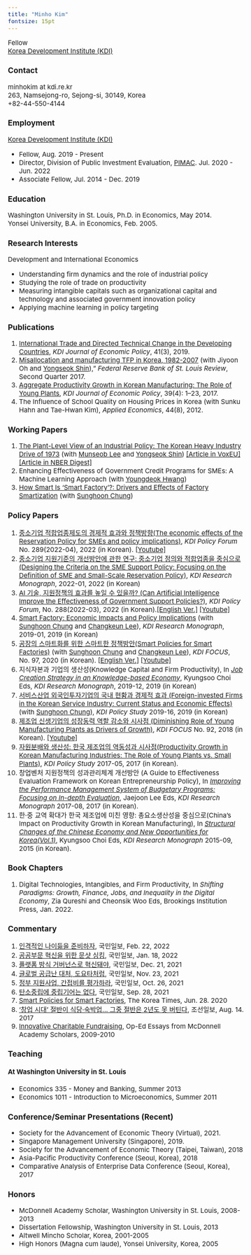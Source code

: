 ---
title: "Minho Kim"
fontsize: 15pt
---

<style type="text/css">

body, td {
   font-size: 15px;
}
pre {
  font-size: 15px
}
</style>


Fellow\
[Korea Development Institute (KDI)](https://www.kdi.re.kr)\

### Contact 

minhokim at kdi.re.kr\
263, Namsejong-ro, Sejong-si, 30149, Korea\
+82-44-550-4144\

### Employment

[Korea Development Institute (KDI)](https://www.kdi.re.kr)

- Fellow, Aug. 2019 - Present
- Director, Division of Public Investment Evaluation, [PIMAC](https://pimac.kdi.re.kr/main/main.jsp). Jul. 2020 - Jun. 2022 
- Associate Fellow, Jul. 2014 - Dec. 2019

### Education

Washington University in St. Louis, Ph.D. in Economics, May 2014.\
Yonsei University, B.A. in Economics, Feb. 2005.\

### Research Interests

Development and International Economics 

* Understanding firm dynamics and the role of industrial policy 
* Studying the role of trade on productivity
* Measuring intangible capitals such as organizational capital and technology and associated government innovation policy
* Applying machine learning in policy targeting 

### Publications

1. [International Trade and Directed Technical Change in the Developing Countries](https://doi.org/10.23895/kdijep.2019.41.3.77), *KDI Journal of Economic Policy*, 41(3), 2019. 
1. [Misallocation and manufacturing TFP in Korea, 1982-2007](https://files.stlouisfed.org/research/publications/review/2017-04-12//misallocation-and-manufacturing-tfp-in-korea-1982-2007.pdf) (with Jiyoon Oh and [Yongseok Shin](https://sites.wustl.edu/yshin/)),” *Federal Reserve Bank of St. Louis Review*, Second Quarter 2017. 
1. [Aggregate Productivity Growth in Korean Manufacturing: The Role of Young Plants](https://doi.org/10.23895/kdijep.2017.39.4.1), *KDI Journal of Economic Policy*, 39(4): 1–23, 2017. 
1. The Influence of School Quality on Housing Prices in Korea (with Sunku Hahn and Tae-Hwan Kim), *Applied Economics*, 44(8), 2012.

### Working Papers  
1. [The Plant-Level View of an Industrial Policy: The Korean Heavy Industry Drive of 1973](https://drive.google.com/file/d/1IPKVyvhZN_kg1UnugdSaRLURtatZX3kY/view) (with [Munseob Lee](https://sites.google.com/site/munseob) and [Yongseok Shin](https://sites.wustl.edu/yshin/)) [[Article in VoxEU]](https://cepr.org/voxeu/columns/plant-level-view-industrial-policy-korean-heavy-industry-drive-1973) [[Article in NBER Digest]](https://www.nber.org/digest/202111/south-koreas-industrial-policy-growth-inefficiency)
1. Enhancing Effectiveness of Government Credit Programs for SMEs: A Machine Learning Approach (with [Youngdeok Hwang](https://ydhwang.github.io))
1. [How Smart Is ‘Smart Factory’?: Drivers and Effects of Factory Smartization](https://papers.ssrn.com/sol3/papers.cfm?abstract_id=3934026) (with [Sunghoon Chung](https://sites.google.com/view/schung))


### Policy Papers 
1. [중소기업 적합업종제도의 경제적 효과와 정책방향(The economic effects of the Reservation Policy for SMEs and policy implications)](https://www.kdi.re.kr/research/forumView?pub_no=17621), *KDI Policy Forum* No. 289(2022-04), 2022 (in Korean). [[Youtube]](https://youtu.be/qVxhJogB_uM)
1. [중소기업 지원기준의 개선방안에 관한 연구: 중소기업 정의와 적합업종을 중심으로 (Designing the Criteria on the SME Support Policy: Focusing on the Definition of SME and Small-Scale Reservation Policy)](https://papers.ssrn.com/sol3/papers.cfm?abstract_id=4182251), *KDI Research Monograph*, 2022-01, 2022 (in Korean)
1. [AI 기술, 지원정책의 효과를 높일 수 있을까? (Can Artificial Intelligence Improve the Effectiveness of Government Support Policies?)](https://papers.ssrn.com/sol3/papers.cfm?abstract_id=4181025), *KDI Policy Forum*, No. 288(2022-03), 2022 (in Korean).[[English Ver.]](https://papers.ssrn.com/sol3/papers.cfm?abstract_id=4181019) [[Youtube]](https://youtu.be/k-MRWo9slqM)
1. [Smart  Factory: Economic Impacts and Policy Implications](https://papers.ssrn.com/sol3/papers.cfm?abstract_id=3491557) (with [Sunghoon Chung](https://sites.google.com/view/schung) and [Changkeun Lee](https://sites.google.com/site/cklecon/)), *KDI Research Monograph*, 2019-01, 2019 (in Korean)  
1. [공장의 스마트화를 위한 스마트한 정책방안(Smart Policies for Smart Factories)](https://papers.ssrn.com/sol3/papers.cfm?abstract_id=3601470) (with [Sunghoon Chung](https://sites.google.com/view/schung) and [Changkeun Lee](https://sites.google.com/site/cklecon/)), *KDI FOCUS*, No. 97, 2020 (in Korean). [[English Ver.]](https://papers.ssrn.com/sol3/papers.cfm?abstract_id=3601473) [[Youtube]](https://youtu.be/rk-WLA2FQ5Q)
1. 지식자본과 기업의 생산성(Knowledge Capital and Firm Productivity), In [*Job Creation Strategy in an Knowledge-based Economy*](https://ssrn.com/abstract=4043239), Kyungsoo Choi Eds, *KDI Research Monograph*, 2019-12, 2019 (in Korean)  
1. [서비스산업 외국인투자기업의 국내 현황과 경제적 효과 (Foreign-invested Firms in the Korean Service Industry: Current Status and Economic Effects)](https://ssrn.com/abstract=3740446) (with [Sunghoon Chung](https://sites.google.com/view/schung)), *KDI Policy Study* 2019-16, 2019 (in Korean) 
1. [제조업 신생기업의 성장동력 역할 감소와 시사점 (Diminishing Role of Young Manufacturing Plants as Drivers of Growth)](https://papers.ssrn.com/sol3/papers.cfm?abstract_id=3239343), *KDI FOCUS* No. 92, 2018 (in Korean).  [[Youtube]](https://youtu.be/gnwH10kd7LM)
1. [자원분배와 생산성: 한국 제조업의 역동성과 시사점(Productivity Growth in Korean Manufacturing Industries: The Role of Young Plants vs. Small Plants)](https://papers.ssrn.com/sol3/papers.cfm?abstract_id=3230518), *KDI Policy Study* 2017-05, 2017 (in Korean).
1. 창업벤처 지원정책의 성과관리체계 개선방안 (A Guide to Effectiveness Evaluation Framework on Korean Entrepreneurship Policy), In [*Improving the Performance Management System of Budgetary Programs: Focusing on In-depth Evaluation*](https://papers.ssrn.com/sol3/papers.cfm?abstract_id=3337256), Jaejoon Lee Eds, *KDI Research Monograph* 2017-08, 2017 (in Korean). 
1. 한·중 교역 확대가 한국 제조업에 미친 영향: 총요소생산성을 중심으로(China’s  Impact on Productivity Growth in Korean Manufacturing), In [*Structural Changes of the Chinese Economy and New Opportunities for Korea(Vol.1)*](https://papers.ssrn.com/sol3/papers.cfm?abstract_id=2868820), Kyungsoo Choi Eds, *KDI Research Monograph* 2015-09, 2015 (in Korean). 

### Book Chapters 

1. Digital Technologies, Intangibles, and Firm Productivity, In *Shifting Paradigms: Growth, Finance, Jobs, and Inequality in the Digital Economy*, Zia Qureshi and Cheonsik Woo Eds, Brookings Institution Press, Jan. 2022. 

### Commentary

1. [인격적인 나이듦을 준비하자](https://news.kmib.co.kr/article/view.asp?arcid=0924232577), 국민일보, Feb. 22, 2022
1. [공공부문 혁신을 위한 문샷 싱킹](https://news.kmib.co.kr/article/view.asp?arcid=0924227839), 국민일보, Jan. 18, 2022
1. [플랫폼 방식 거버넌스로 혁신돼야](https://news.kmib.co.kr/article/view.asp?arcid=0924223546), 국민일보, Dec. 21, 2021
1. [글로벌 공급난 대처, 도요타처럼](https://news.kmib.co.kr/article/view.asp?arcid=0924219249), 국민일보, Nov. 23, 2021
1. [정부 지원사업, 간접비를 평가하라](https://news.kmib.co.kr/article/view.asp?arcid=0924215100), 국민일보, Oct. 26, 2021
1. [탄소중립에 중립기어는 없다](http://news.kmib.co.kr/article/view.asp?arcid=0924210842&code=11171313&cp=nv), 국민일보, Sep. 28, 2021
1. [Smart Policies for Smart Factories](http://www.koreatimes.co.kr/www/biz/2021/02/488_291923.html), The Korea Times, Jun. 28. 2020
1. ['창업 시대' 절반이 식당·숙박업… 그중 절반은 2년도 못 버틴다](https://biz.chosun.com/site/data/html_dir/2017/08/13/2017081301853.html), 조선일보, Aug. 14. 2017
1. [Innovative Charitable Fundraising](https://global.wustl.edu/people/minho-kim/), Op-Ed Essays from McDonnell Academy Scholars, 2009-2010

### Teaching

#### At Washington University in St. Louis

* Economics 335 - Money and Banking, Summer 2013
* Economics 1011 - Introduction to Microeconomics, Summer 2011

<!-- ### Professional Activities -->

### Conference/Seminar Presentations (Recent) 

* Society for the Advancement of Economic Theory (Virtual), 2021.
* Singapore Management University (Singapore), 2019.
* Society for the Advancement of Economic Theory (Taipei, Taiwan), 2018 
* Asia-Pacific Productivity Conference (Seoul, Korea), 2018  
* Comparative Analysis of Enterprise Data Conference (Seoul, Korea), 2017

<!-- #### Committee 

* Committee member of Weapon Systems Requirement Verification Committee (국방부 전력소요검증위원회 위원) Jan. 2021 - Jun. 2022 
* Evaluation committee member of Korea Commision for Corporate Partnership (동반성장위원회 공공기관 동반성장 평가위원) 2019, 2020 -->

### Honors

* McDonnell Academy Scholar, Washington University in St. Louis, 2008-2013 
* Dissertation Fellowship, Washington University in St. Louis, 2013
* Altwell Mincho Scholar, Korea, 2001-2005
* High Honors (Magna cum laude), Yonsei University, Korea, 2005

<!--
### Miscellaneous

- [Google Scholar profile](https://scholar.google.com/citations?user=JDDf_qMAAAAJ&hl=en)
- [Links](links.html) -->

